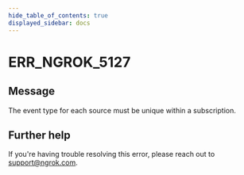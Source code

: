 ```yaml
---
hide_table_of_contents: true
displayed_sidebar: docs
---
```



# ERR_NGROK_5127

## Message

The event type for each source must be unique within a subscription.

<ErrorDetails error="err_ngrok_5127" />

## Further help

If you're having trouble resolving this error, please reach out to [support@ngrok.com](mailto:support@ngrok.com?subject=Help%20with%20ERR_NGROK_5127).
